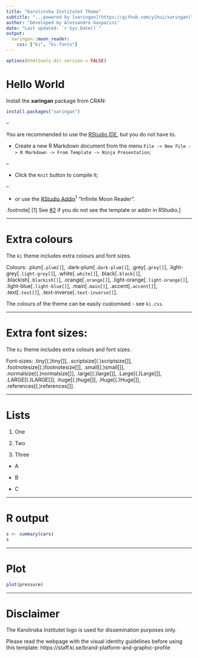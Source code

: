 ```yaml
---
title: "Karolinska Institutet Theme"
subtitle: "...powered by [xaringan](https://github.com/yihui/xaringan)"
author: "Developed by Alessandro Gasparini"
date: "Last updated: `r Sys.Date()`"
output:
  xaringan::moon_reader:
    css: ["ki", "ki-fonts"]
---
```


```r
options(htmltools.dir.version = FALSE)
```

# Hello World

Install the **xaringan** package from CRAN:

```r
install.packages("xaringan")
```

--

You are recommended to use the [RStudio IDE](https://www.rstudio.com/products/rstudio/), but you do not have to.

- Create a new R Markdown document from the menu `File -> New File -> R Markdown -> From Template -> Ninja Presentation`;

--

- Click the `Knit` button to compile it;

--

- or use the [RStudio Addin](https://rstudio.github.io/rstudioaddins/)<sup>1</sup> "Infinite Moon Reader".

.footnote[
[1] See [#2](https://github.com/yihui/xaringan/issues/2) if you do not see the template or addin in RStudio.
]

---

# Extra colours

The `ki` theme includes extra colours and font sizes.

Colours: .plum[`.plum[]`], .dark-plum[`.dark-plum[]`], .grey[`.grey[]`], .light-grey[`.light-grey[]`], .white[`.white[]`], .black[`.black[]`], .blackish[`.blackish[]`], .orange[`.orange[]`], .light-orange[`.light-orange[]`], .light-blue[`.light-blue[]`], .main[`.main[]`], .accent[`.accent[]`], .text[`.text[]`], .text-inverse[`.text-inverse[]`].

The colours of the theme can be easily customised - see `ki.css`.

---

# Extra font sizes:

The `ki` theme includes extra colours and font sizes.

Font-sizes: .tiny[(.)tiny[]], .scriptsize[(.)scriptsize[]], .footnotesize[(.)footnotesize[]], .small[(.)small[]], .normalsize[(.)normalsize[]], .large[(.)large[]], .Large[(.)Large[]], .LARGE[(.)LARGE[]], .huge[(.)huge[]], .Huge[(.)Huge[]], .references[(.)references[]].

---

# Lists

1. One

2. Two

3. Three


* A

* B

* C

---

# R output

```r
s <- summary(cars)
s
```

---

# Plot

```r
plot(pressure)
```

---

# Disclaimer

The Karolinska Institutet logo is used for dissemination purposes only.

Please read the webpage with the visual identity guidelines before using this template: https://staff.ki.se/brand-platform-and-graphic-profile
